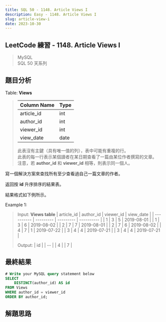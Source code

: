 ```yaml
---
title: SQL 50 - 1148. Article Views I
description: Easy - 1148. Article Views I
slug: article-view-i
date: 2023-10-30
---
```


## LeetCode 練習 - 1148. Article Views I
> MySQL  
> SQL 50 天系列

## 題目分析

Table: **Views**
> | Column Name | Type    |
> | ----------- | ------- |
> | article_id  | int     |
> | author_id   | int     |
> | viewer_id   | int     |
> | view_date   | date    |
> 
> 此表沒有主鍵（具有唯一值的列），表中可能有重複的行。  
> 此表的每一行表示某個讀者在某日期查看了一篇由某位作者撰寫的文章。  
> 注意，若 **author_id** 和 **viewer_id** 相等，則表示同一個人。

寫一個解決方案來查找所有至少查看過自己一篇文章的作者。

返回按 **id** 升序排序的結果表。

結果格式如下例所示。

Example 1:  
> Input: **Views table**
> | article_id | author_id | viewer_id | view_date  |
> | ---------- | --------- | --------- | ---------- |
> | 1          | 3         | 5         | 2019-08-01 |
> | 1          | 3         | 6         | 2019-08-02 |
> | 2          | 7         | 7         | 2019-08-01 |
> | 2          | 7         | 6         | 2019-08-02 |
> | 4          | 7         | 1         | 2019-07-22 |
> | 3          | 4         | 4         | 2019-07-21 |
> | 3          | 4         | 4         | 2019-07-21 |
> 
> Output:
> | id |
> | -- |
> | 4  |
> | 7  |

## 最終結果

```js:article-view-i.sql
# Write your MySQL query statement below
SELECT
    DISTINCT(author_id) AS id
FROM Views
WHERE author_id = viewer_id
ORDER BY author_id;
```

## 解題思路